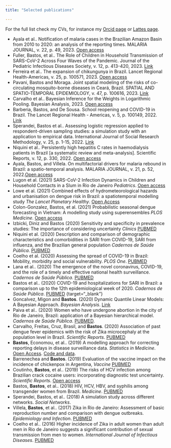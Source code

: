 ```yaml
---
title: "Selected publications"

---
```


For the full list check my CVs, for instance my [Orcid page](https://orcid.org/0000-0002-1406-0122){target="_blank"} or [Lattes page](http://lattes.cnpq.br/5241799121437269){target="_blank"}.


  - Ayala et al.. Notification of malaria cases in the Brazilian Amazon Basin from 2010 to 2020: an analysis of the reporting times. MALARIA JOURNAL, v. 22, p. 49, 2023. [Open access](https://malariajournal.biomedcentral.com/articles/10.1186/s12936-023-04464-y)
  - Fuller, Bastos, et al.. The Role of Children in Household Transmission of SARS-CoV-2 Across Four Waves of the Pandemic. Journal of the Pediatric Infectious Diseases Society, v. 12, p. 413-420, 2023. [Link](https://academic.oup.com/jpids/article/12/7/413/7199678?login=true)
  - Ferreira et al.. The expansion of chikungunya in Brazil. Lancet Regional Health-Americas, v. 25, p. 100571, 2023. [Open access](https://www.sciencedirect.com/science/article/pii/S2667193X2300145X?via%3Dihub)
  - Pavani, Bastos and Moraga. Joint spatial modeling of the risks of co-circulating mosquito-borne diseases in Ceará, Brazil. SPATIAL AND SPATIO-TEMPORAL EPIDEMIOLOGY, v. 47, p. 100616, 2023. [Link](https://www.sciencedirect.com/science/article/pii/S1877584523000539?via%3Dihub)
  - Carvalho et al.. Bayesian Inference for the Weights in Logarithmic Pooling. Bayesian Analysis, 2023. [Open access](https://projecteuclid.org/journals/bayesian-analysis/volume--1/issue--1/Bayesian-Inference-for-the-Weights-in-Logarithmic-Pooling/10.1214/22-BA1311.full)
  - Barberia, Bastos, and De Sousa. School reopening and COVID-19 in Brazil. The Lancet Regional Health - Americas, v. 5, p. 100149, 2022. [Link](https://www.sciencedirect.com/science/article/pii/S2667193X21001459?via%3Dihub)
  - Sperandei, Bastos et al.. Assessing logistic regression applied to respondent-driven sampling studies: a simulation study with an application to empirical data. International Journal of Social Research Methodology, v. 25, p. 1-15, 2022. [Link](https://www.tandfonline.com/doi/abs/10.1080/13645579.2022.2031153?journalCode=tsrm20)
  - Niquini et al.. Persistently high hepatitis C rates in haemodialysis patients in Brazil [a systematic review and meta-analysis]. Scientific Reports, v. 12, p. 330, 2022. [Open access](https://www.nature.com/articles/s41598-021-03961-x)
  - Ayala, Bastos, and Villela. On multifactorial drivers for malaria rebound in Brazil: a spatio-temporal analysis. MALARIA JOURNAL, v. 21, p. 52, 2022.[Open access](https://malariajournal.biomedcentral.com/articles/10.1186/s12936-021-04037-x) 
  - Lugon et al. (2021) SARS-CoV-2 Infection Dynamics in Children and Household Contacts in a Slum in Rio de Janeiro *Pediatrics*. [Open access](https://pediatrics.aappublications.org/content/early/2021/04/14/peds.2021-050182)
  - Lowe et al. (2021) Combined effects of hydrometeorological hazards and urbanisation on dengue risk in Brazil: a spatiotemporal modelling study *The Lancet Planetary Healthy*. [Open Access](https://www.thelancet.com/journals/lanplh/article/PIIS2542-5196(20)30292-8/) 
  - Colon-Gonzalez, Bastos, et al. (2021) Probabilistic seasonal dengue forecasting in Vietnam: A modelling study using superensembles *PLOS Medicine*. [Open access](https://journals.plos.org/plosmedicine/article?id=10.1371/journal.pmed.1003542){target="_blank"}
  - Izbicki, Diniz and Bastos (2020) Sensitivity and specificity in prevalence studies: The importance of considering uncertainty *Clinics*  [PUBMED](https://www.ncbi.nlm.nih.gov/pmc/articles/PMC7690961/){target="_blank"}
  - Niquini et al. (2020) Description and comparison of demographic characteristics and comorbidities in SARI from COVID-19, SARI from influenza, and the Brazilian general population *Cadernos de Saúde Pública*. [PUBMED](https://pubmed.ncbi.nlm.nih.gov/32725087/){target="_blank"}
  - Coelho et al. (2020) Assessing the spread of COVID-19 in Brazil: Mobility, morbidity and social vulnerability. *PLOS One*. [PUBMED](https://pubmed.ncbi.nlm.nih.gov/32946442/){target="_blank"}
  - Lana et al.. (2020) The emergence of the novel coronavirus, COVID-19, and the role of a timely and effective national health surveillance. *Cadernos de Saúde Pública*. [PUBMED](https://www.ncbi.nlm.nih.gov/pubmed/32187288){target="_blank"} 
  - Bastos et al.. (2020) COVID-19 and hospitalizations for SARI in Brazil: a comparison up to the 12th epidemiological week of 2020. *Cadernos de Saúde Pública*. [PUBMED](https://www.ncbi.nlm.nih.gov/pubmed/32321075) {target="_blank"}
  - Goncalvez, Migon and **Bastos**. (2020)  Dynamic Quantile Linear Models: A Bayesian Approach. *Bayesian Analysis*. [Link](https://projecteuclid.org/euclid.ba/1556244057){target="_blank"}
  - Paiva et al.. (2020) Women who have undergone abortion in the city of Rio de Janeiro, Brazil: application of a Bayesian hierarchical model. *Cadernos de Saúde Pública*. [PUBMED](https://www.ncbi.nlm.nih.gov/pubmed/32049124){target="_blank"}.
  - Carvalho, Freitas, Cruz, Brasil, and **Bastos**. (2020) Association of past dengue fever epidemics with the risk of Zika microcephaly at the population level in Brazil. *Scientific Reports*.  [PUBMED](https://www.ncbi.nlm.nih.gov/pubmed/32019953){target="_blank"}
  - **Bastos**, Economou, et al.. (2019) A modelling approach for correcting reporting delays in disease surveillance data. *Statistics in Medicine*. [Open Access](https://onlinelibrary.wiley.com/doi/full/10.1002/sim.8303){target="_blank"}. [Code and data](https://github.com/lsbastos/Delay).
  - Barrenechea and **Bastos**. (2019) Evaluation of the vaccine impact on the incidence of chickenpox in Argentina, *Vaccine* [PUBMED](https://www.ncbi.nlm.nih.gov/pubmed/31630938){target="_blank"}
  - Coutinho, **Bastos**, et al.. (2019) The risks of HCV infection among Brazilian crack cocaine users: incorporating diagnostic test uncertainty. *Scientific Reports*. [Open access](https://www.nature.com/articles/s41598-018-35657-0){target="_blank"}
  - Bastos, **Bastos**, et al.. (2018) HIV, HCV, HBV, and syphilis among transgender women from Brazil. *Medicine*. [PUBMED](https://www.ncbi.nlm.nih.gov/pubmed/29794601){target="_blank"}
  - Sperandei, Bastos, et al.. (2018) A simulation study across different networks. *Social Networks*. 
  - Villela, **Bastos**, et al.. (2017) Zika in Rio de Janeiro: Assessment of basic reproduction number and comparison with dengue outbreaks. *Epidemiology and Infection*. [PUBMED](https://www.ncbi.nlm.nih.gov/pubmed/28240195){target="_blank"}
  - Coelho et al.. (2016) Higher incidence of Zika in adult women than adult men in Rio de Janeiro suggests a significant contribution of sexual transmission from men to women. *International Journal of Infectious Diseases*. [PUBMED]( https://www.ncbi.nlm.nih.gov/pubmed/27664930){target="_blank"}

